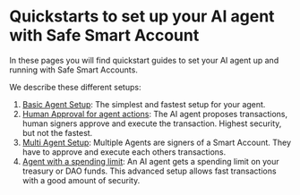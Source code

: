 # Quickstarts to set up your AI agent with Safe Smart Account

In these pages you will find quickstart guides to set your AI agent up and running with Safe Smart Accounts.

We describe these different setups:

1. [Basic Agent Setup](./basic-agent-setup.mdx): The simplest and fastest setup for your agent.
2. [Human Approval for agent actions](./human-approval.mdx): The AI agent proposes transactions, human signers approve and execute the transaction. Highest security, but not the fastest.
3. [Multi Agent Setup](./multi-agent-setup.mdx): Multiple Agents are signers of a Smart Account. They have to approve and execute each others transactions.
4. [Agent with a spending limit](./agent-with-spending-limit.mdx): An AI agent gets a spending limit on your treasury or DAO funds. This advanced setup allows fast transactions with a good amount of security.
